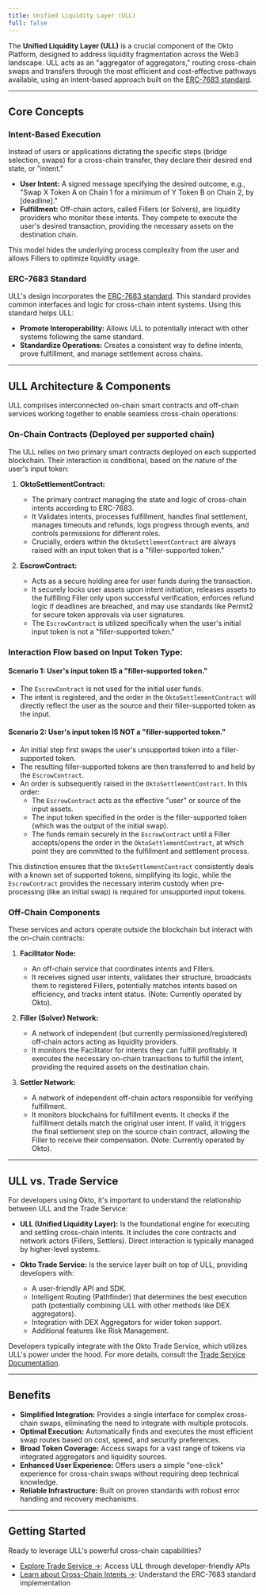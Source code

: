```yaml
---
title: Unified Liquidity Layer (ULL)
full: false
---
```



The **Unified Liquidity Layer (ULL)** is a crucial component of the Okto Platform, designed to address liquidity fragmentation across the Web3 landscape. ULL acts as an "aggregator of aggregators," routing cross-chain swaps and transfers through the most efficient and cost-effective pathways available, using an intent-based approach built on the [ERC-7683 standard](/docs/system-capabilities/cross-chain-intents).

<FullscreenImage 
    src="/images/ull-infra-new.png" 
    alt="ULL" 
    className="w-full md:w-auto max-w-full rounded-lg shadow-md" 
/>

---

## Core Concepts

### Intent-Based Execution

Instead of users or applications dictating the specific steps (bridge selection, swaps) for a cross-chain transfer, they declare their desired end state, or "intent."

- **User Intent:** A signed message specifying the desired outcome, e.g., "Swap X Token A on Chain 1 for a minimum of Y Token B on Chain 2, by [deadline]."
- **Fulfillment:** Off-chain actors, called Fillers (or Solvers), are liquidity providers who monitor these intents. They compete to execute the user's desired transaction, providing the necessary assets on the destination chain.

This model hides the underlying process complexity from the user and allows Fillers to optimize liquidity usage.

### ERC-7683 Standard

ULL's design incorporates the [ERC-7683 standard](https://eips.ethereum.org/EIPS/eip-7683). This standard provides common interfaces and logic for cross-chain intent systems. Using this standard helps ULL:

- **Promote Interoperability:** Allows ULL to potentially interact with other systems following the same standard.
- **Standardize Operations:** Creates a consistent way to define intents, prove fulfillment, and manage settlement across chains.

---

## ULL Architecture & Components

ULL comprises interconnected on-chain smart contracts and off-chain services working together to enable seamless cross-chain operations:

### On-Chain Contracts (Deployed per supported chain)

The ULL relies on two primary smart contracts deployed on each supported blockchain. Their interaction is conditional, based on the nature of the user's input token:

1. **OktoSettlementContract:**

    - The primary contract managing the state and logic of cross-chain intents according to ERC-7683.
    - It Validates intents, processes fulfillment, handles final settlement, manages timeouts and refunds, logs progress through events, and controls permissions for different roles.
    - Crucially, orders within the `OktoSettlementContract` are always raised with an input token that is a "filler-supported token."

2. **EscrowContract:**

    - Acts as a secure holding area for user funds during the transaction.
    - It securely locks user assets upon intent initiation, releases assets to the fulfilling Filler only upon successful verification, enforces refund logic if deadlines are breached, and may use standards like Permit2 for secure token approvals via user signatures.
    - The `EscrowContract` is utilized specifically when the user's initial input token is not a "filler-supported token."

### Interaction Flow based on Input Token Type:

#### Scenario 1: User's input token IS a "filler-supported token."

- The `EscrowContract` is not used for the initial user funds.
- The intent is registered, and the order in the `OktoSettlementContract` will directly reflect the user as the source and their filler-supported token as the input.

#### Scenario 2: User's input token IS NOT a "filler-supported token."

- An initial step first swaps the user's unsupported token into a filler-supported token.
- The resulting filler-supported tokens are then transferred to and held by the `EscrowContract`.
- An order is subsequently raised in the `OktoSettlementContract`. In this order:
  - The `EscrowContract` acts as the effective "user" or source of the input assets.
  - The input token specified in the order is the filler-supported token (which was the output of the initial swap).
  - The funds remain securely in the `EscrowContract` until a Filler accepts/opens the order in the `OktoSettlementContract`, at which point they are committed to the fulfillment and settlement process.

This distinction ensures that the `OktoSettlementContract` consistently deals with a known set of supported tokens, simplifying its logic, while the `EscrowContract` provides the necessary interim custody when pre-processing (like an initial swap) is required for unsupported input tokens.

### Off-Chain Components

These services and actors operate outside the blockchain but interact with the on-chain contracts:

1. **Facilitator Node:**
   - An off-chain service that coordinates intents and Fillers.
   - It receives signed user intents, validates their structure, broadcasts them to registered Fillers, potentially matches intents based on efficiency, and tracks intent status. (Note: Currently operated by Okto).

2. **Filler (Solver) Network:**
   - A network of independent (but currently permissioned/registered) off-chain actors acting as liquidity providers.
   - It monitors the Facilitator for intents they can fulfill profitably. It executes the necessary on-chain transactions to fulfill the intent, providing the required assets on the destination chain.

3. **Settler Network:**
   - A network of independent off-chain actors responsible for verifying fulfillment.
   - It monitors blockchains for fulfillment events. It checks if the fulfillment details match the original user intent. If valid, it triggers the final settlement step on the source chain contract, allowing the Filler to receive their compensation. (Note: Currently operated by Okto).

---

## ULL vs. Trade Service

For developers using Okto, it's important to understand the relationship between ULL and the Trade Service:

- **ULL (Unified Liquidity Layer):** Is the foundational engine for executing and settling cross-chain intents. It includes the core contracts and network actors (Fillers, Settlers). Direct interaction is typically managed by higher-level systems.

- **Okto Trade Service:** Is the service layer built on top of ULL, providing developers with:
  - A user-friendly API and SDK.
  - Intelligent Routing (Pathfinder) that determines the best execution path (potentially combining ULL with other methods like DEX aggregators).
  - Integration with DEX Aggregators for wider token support.
  - Additional features like Risk Management.

<FullscreenImage 
    src="/images/trade-service-architecture.png" 
    alt="Trade Service Architecture" 
    className="w-full md:w-auto max-w-full rounded-lg shadow-md" 
/>

Developers typically integrate with the Okto Trade Service, which utilizes ULL's power under the hood. For more details, consult the [Trade Service Documentation](/docs/trade-service).

---

## Benefits

- **Simplified Integration:** Provides a single interface for complex cross-chain swaps, eliminating the need to integrate with multiple protocols.
- **Optimal Execution:** Automatically finds and executes the most efficient swap routes based on cost, speed, and security preferences.
- **Broad Token Coverage:** Access swaps for a vast range of tokens via integrated aggregators and liquidity sources.
- **Enhanced User Experience:** Offers users a simple "one-click" experience for cross-chain swaps without requiring deep technical knowledge.
- **Reliable Infrastructure:** Built on proven standards with robust error handling and recovery mechanisms.

---

## Getting Started

Ready to leverage ULL's powerful cross-chain capabilities?

- [Explore Trade Service →](/docs/trade-service): Access ULL through developer-friendly APIs
- [Learn about Cross-Chain Intents →](/docs/system-capabilities/cross-chain-intents): Understand the ERC-7683 standard implementation
